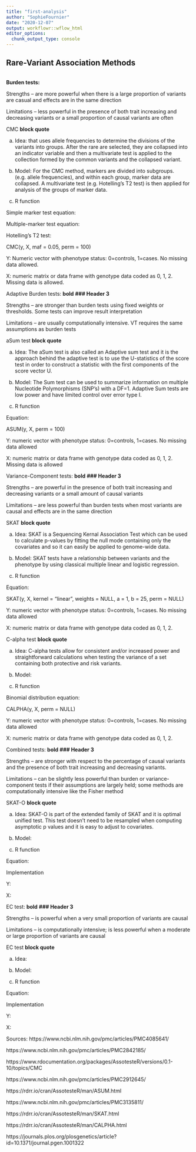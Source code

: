 ```yaml
---
title: "first-analysis"
author: "SophieFournier"
date: "2020-12-07"
output: workflowr::wflow_html
editor_options:
  chunk_output_type: console
---
```


## Rare-Variant Association Methods

```r

```
**Burden tests:**  

Strengths – are more powerful when there is a large proportion of variants are casual and effects are in the same direction

Limitations – less powerful in the presence of both trait increasing and decreasing variants or a small proportion of causal variants are often

CMC **block quote**

(a) Idea: that uses allele frequencies to determine the divisions of the variants into groups. After the rare are selected, they are collapsed into an indicator variable and then a multivariate test is applied to the collection formed by the common variants and the collapsed variant.

(b) Model: For the CMC method, markers are divided into subgroups. (e.g. allele frequencies), and within each group, marker data are collapsed. A multivariate test (e.g. Hotelling’s T2 test) is then applied for analysis of the groups of marker data. 

(c) R function

Simple marker test equation:

Multiple-marker test equation:

Hotelling's T2 test:

CMC(y, X, maf = 0.05, perm = 100) 

Y: Numeric vector with phenotype status: 0=controls, 1=cases. No missing data allowed.

X: numeric matrix or data frame with genotype data coded as 0, 1, 2. Missing data is allowed. 

Adaptive Burden tests: **bold** **### Header 3**

Strengths – are stronger than burden tests using fixed weights or thresholds. Some tests can improve result interpretation

Limitations – are usually computationally intensive. VT requires the same assumptions as burden tests

aSum test **block quote**

(a) Idea: The aSum test is also called an Adaptive sum test and it is the approach behind the adaptive test is to use the U-statistics of the score test in order to construct a statistic with the first components of the score vector U. 

(b) Model: The Sum test can be used to summarize information on multiple Nucleotide Polymorphisms (SNP’s) with a DF=1. Adaptive Sum tests are low power and have limited control over error type I.

(c) R function

Equation:

ASUM(y, X, perm = 100)

Y: numeric vector with phenotype status: 0=controls, 1=cases. No missing data allowed

X: numeric matrix or data frame with genotype data coded as 0, 1, 2. Missing data is allowed

Variance-Component tests: **bold** **### Header 3**

Strengths – are powerful in the presence of both trait increasing and decreasing variants or a small amount of causal variants

Limitations – are less powerful than burden tests when most variants are causal and effects are in the same direction

SKAT **block quote**

(a) Idea: SKAT is a Sequencing Kernal Association Test which can be used to calculate p-values by fitting the null mode containing only the covariates and so it can easily be applied to genome-wide data.

(b) Model: SKAT tests have a relationship between variants and the phenotype by using classical multiple linear and logistic regression.

(c) R function

Equation:

SKAT(y, X, kernel = "linear", weights = NULL, a = 1, b = 25, perm = NULL) 

Y: numeric vector with phenotype status: 0=controls, 1=cases. No missing data allowed

X: numeric matrix or data frame with genotype data coded as 0, 1, 2.

C-alpha test **block quote**

(a) Idea: C-alpha tests allow for consistent and/or increased power and straightforward calculations when testing the variance of a set containing both protective and risk variants.

(b) Model:

(c) R function

Binomial distribution equation:

CALPHA(y, X, perm = NULL)

Y: numeric vector with phenotype status: 0=controls, 1=cases. No missing data allowed

X: numeric matrix or data frame with genotype data coded as 0, 1, 2. 

Combined tests: **bold** **### Header 3**

Strengths – are stronger with respect to the percentage of causal variants and the presence of both trait increasing and decreasing variants.

Limitations – can be slightly less powerful than burden or variance-component tests if their assumptions are largely held; some methods are computationally intensive like the Fisher method

SKAT-O **block quote**

(a) Idea: SKAT-O is part of the extended family of SKAT and it is optimal unified test. This test doesn’t need to be resampled when computing asymptotic p values and it is easy to adjust to covariates.

(b) Model:

(c) R function

Equation:

Implementation

Y:

X:

EC test: **bold** **### Header 3**

Strengths – is powerful when a very small proportion of variants are causal

Limitations – is computationally intensive; is less powerful when a moderate or large proportion of variants are causal

EC test **block quote**

(a) Idea:

(b) Model:

(c) R function

Equation:

Implementation

Y:

X:

Sources:
https://www.ncbi.nlm.nih.gov/pmc/articles/PMC4085641/ 

https://www.ncbi.nlm.nih.gov/pmc/articles/PMC2842185/

https://www.rdocumentation.org/packages/AssotesteR/versions/0.1-10/topics/CMC 

https://www.ncbi.nlm.nih.gov/pmc/articles/PMC2912645/

https://rdrr.io/cran/AssotesteR/man/ASUM.html

https://www.ncbi.nlm.nih.gov/pmc/articles/PMC3135811/

https://rdrr.io/cran/AssotesteR/man/SKAT.html

https://rdrr.io/cran/AssotesteR/man/CALPHA.html

https://journals.plos.org/plosgenetics/article?id=10.1371/journal.pgen.1001322
